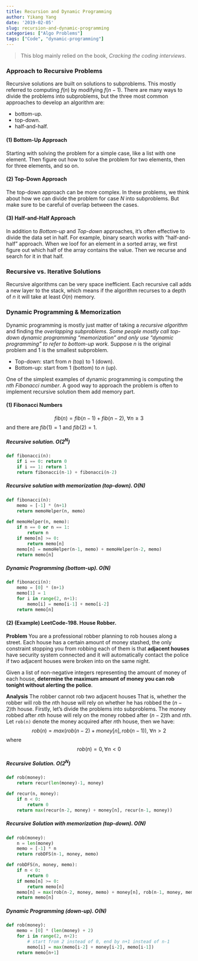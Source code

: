 ```yaml
---
title: Recursion and Dynamic Programming
author: Yikang Yang
date: '2019-02-05'
slug: recursion-and-dynamic-programming
categories: ["Algo Problems"]
tags: ["Code", "dynamic-programming"]
---
```


> This blog mainly relied on the book, *Cracking the coding interviews*.

### Approach to Recursive Problems
Recursive solutions are built on solutions to subproblems. This mostly referred to computing $f(n)$ by modifying $f(n-1)$. There are many ways to divide the problems into subproblems, but the three most common approaches to develop an algorithm are:
 
 * bottom-up.
 * top-down.
 * half-and-half.
 
#### (1) Bottom-Up Approach
Starting with solving the problem for a simple case, like a list with one element. Then figure out how to solve the problem for two elements, then for three elements, and so on. 

#### (2) Top-Down Approach
The top-down approach can be more complex. In these problems, we think about how we can divide the problem for case $N$ into subproblems. But make sure to be careful of overlap between the cases.

#### (3) Half-and-Half Approach
In addition to *Bottom-up* and *Top-down* approaches, it's often effective to divide the data set in half. For example, binary search works with "half-and-half" approach. When we loof for an element in a sorted array, we first figure out which half of the array contains the value. Then we recurse and search for it in that half.

### Recursive vs. Iterative Solutions
Recursive algorithms can be very space inefficient. Each recursive call adds a new layer to the stack, which means if the algorithm recurses to a depth of $n$ it will take at least $O(n)$ memory.

### Dynamic Programming & Memorization
Dynamic programming is mostly just matter of taking a *recursive algorithm* and finding the *overlapping subproblems*.
*Some people mostly call top-down dynamic programming "memorization" and only use "dynamic programming" to refer to bottom-up work.*
Suppose $n$ is the original problem and $1$ is the smallest subproblem.

 * Top-down: start from $n$ (top) to $1$ (down).
 * Bottom-up: start from $1$ (bottom) to $n$ (up).
 

One of the simplest examples of dynamic programming is computing the *nth Fibonacci number*. A good way to approach the problem is often to implement recursive solution them add memory part.

#### (1) Fibonacci Numbers
$$fib(n) = fib(n-1)+fib(n-2),\ \forall n \geq 3$$
and there are $fib(1) = 1$ and $fib(2)=1$.

##### Recursive solution. $O(2^N)$
```python
def fibonacci(n):
    if i == 0: return 0
    if i == 1: return 1
    return fibonacci(n-1) + fibonacci(n-2)
```

##### Recursive solution with memorization (top-down). $O(N)$
```python
def fibonacci(n):
    memo = [-1] * (n+1)
    return memoHelper(n, memo)
  
def memoHelper(n, memo):
    if n == 0 or n == 1:
        return n
    if memo[n] >= 0:
        return memo[n]
    memo[n] = memoHelper(n-1, memo) + memoHelper(n-2, memo)
    return memo[n]
```

##### Dynamic Programming (bottom-up). $O(N)$
```python
def fibonacci(n):
    memo = [0] * (n+1)
    memo[1] = 1
    for i in range(2, n+1):
        memo[i] = memo[i-1] + memo[i-2]
    return memo[n]
``` 

#### (2) (Example) LeetCode-198. House Robber.
**Problem** You are a professional robber planning to rob houses along a street. Each house has a certain amount of money stashed, the only constraint stopping you from robbing each of them is that **adjacent houses** have security system connected and it will automatically contact the police if two adjacent houses were broken into on the same night.

Given a list of non-negative integers representing the amount of money of each house, **determine the maximum amount of money you can rob tonight without alerting the police**.

**Analysis** The robber cannot rob two adjacent houses That is, whether the robber will rob the $n$th house will rely on whether he has robbed the $(n-2)$th house. Firstly, let's divide the problems into subproblems. The money robbed after $n$th house will rely on the money robbed after $(n-2)$th and $n$th. Let `rob(n)` denote the money acquired after $n$th house, then we have:
$$rob(n) = max(rob(n-2)+money[n], rob(n-1)), \ \forall n > 2$$
where $$rob(n)=0, \forall n < 0$$

##### Recursive Solution. $O(2^N)$

```python
def rob(money):
    return recur(len(money)-1, money)

def recur(n, money):
    if n < 0:
        return 0
    return max(recur(n-2, money) + money[n], recur(n-1, money))
```

##### Recursive Solution with memorization (top-down). $O(N)$
```python
def rob(money):
    n = len(money)
    memo = [-1] * n
    return robDFS(n-1, money, memo)

def robDFS(n, money, memo):
    if n < 0:
        return 0
    if memo[n] >= 0:
        return memo[n]
    memo[n] = max(rob(n-2, money, memo) + money[n], rob(n-1, money, memo))
    return memo[n]
```

##### Dynamic Programming (down-up). $O(N)$
```python
def rob(money):
    memo = [0] * (len(money) + 2)
    for i in range(2, n+2):
        # start from 2 instead of 0, end by n+1 instead of n-1
        memo[i] = max(memo[i-2] + money[i-2], memo[i-1])
    return memo[n+1]
```


